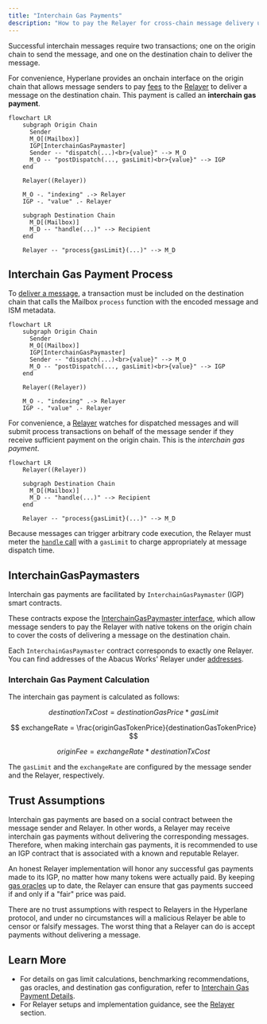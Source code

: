```yaml
---
title: "Interchain Gas Payments"
description: "How to pay the Relayer for cross-chain message delivery using Hyperlane's InterchainGasPaymaster"
---
```


Successful interchain messages require two transactions; one on the origin chain to send the message, and one on the destination chain to deliver the message.

For convenience, Hyperlane provides an onchain interface on the origin chain that allows message senders to pay [fees](#interchain-gas-payment-calculation) to the [Relayer](/docs/protocol/agents/relayer) to deliver a message on the destination chain. This payment is called an **interchain gas payment**.

```mermaid
flowchart LR
    subgraph Origin Chain
      Sender
      M_O[(Mailbox)]
      IGP[InterchainGasPaymaster]
      Sender -- "dispatch(...)<br>{value}" --> M_O
      M_O -- "postDispatch(..., gasLimit)<br>{value}" --> IGP
    end

    Relayer((Relayer))

    M_O -. "indexing" .-> Relayer
    IGP -. "value" .- Relayer

    subgraph Destination Chain
      M_D[(Mailbox)]
      M_D -- "handle(...)" --> Recipient
    end

    Relayer -- "process{gasLimit}(...)" --> M_D
```

## Interchain Gas Payment Process

To [deliver a message](/docs/reference/messaging/send), a transaction must be included on the destination chain that calls the Mailbox `process` function with the encoded message and ISM metadata.

```mermaid
flowchart LR
    subgraph Origin Chain
      Sender
      M_O[(Mailbox)]
      IGP[InterchainGasPaymaster]
      Sender -- "dispatch(...)<br>{value}" --> M_O
      M_O -- "postDispatch(..., gasLimit)<br>{value}" --> IGP
    end

    Relayer((Relayer))

    M_O -. "indexing" .-> Relayer
    IGP -. "value" .- Relayer
```

For convenience, a [Relayer](docs/operate/relayer/run-relayer) watches for dispatched messages and will submit process transactions on behalf of the message sender if they receive sufficient payment on the origin chain. This is the _interchain gas payment_.

```mermaid
flowchart LR
    Relayer((Relayer))

    subgraph Destination Chain
      M_D[(Mailbox)]
      M_D -- "handle(...)" --> Recipient
    end

    Relayer -- "process{gasLimit}(...)" --> M_D
```

Because messages can trigger arbitrary code execution, the Relayer must meter the [`handle` call](/docs/reference/messaging/receive#handle) with a `gasLimit` to charge appropriately at message dispatch time.

## InterchainGasPaymasters

Interchain gas payments are facilitated by `InterchainGasPaymaster` (IGP) smart contracts.

These contracts expose the [InterchainGasPaymaster interface](../reference/hooks/interchain-gas.mdx), which allow message senders to pay the Relayer with native tokens on the origin chain to cover the costs of delivering a message on the destination chain.

Each `InterchainGasPaymaster` contract corresponds to exactly one Relayer. You can find addresses of the Abacus Works' Relayer under [addresses](../reference/contract-addresses.mdx).

### Interchain Gas Payment Calculation

The interchain gas payment is calculated as follows:

$$
destinationTxCost = destinationGasPrice * gasLimit
$$

$$
exchangeRate = \frac{originGasTokenPrice}{destinationGasTokenPrice}
$$

$$
originFee = exchangeRate * destinationTxCost
$$

The `gasLimit` and the `exchangeRate` are configured by the message sender and the Relayer, respectively.

## Trust Assumptions

Interchain gas payments are based on a social contract between the message sender and Relayer. In other words, a Relayer may receive interchain gas payments without delivering the corresponding messages. Therefore, when making interchain gas payments, it is recommended to use an IGP contract that is associated with a known and reputable Relayer.

An honest Relayer implementation will honor any successful gas payments made to its IGP, no matter how many tokens were actually paid. By keeping [gas oracles](../reference/hooks/interchain-gas.mdx) up to date, the Relayer can ensure that gas payments succeed if and only if a "fair" price was paid.

There are no trust assumptions with respect to Relayers in the Hyperlane protocol, and under no circumstances will a malicious Relayer be able to censor or falsify messages. The worst thing that a Relayer can do is accept payments without delivering a message.

## Learn More

- For details on gas limit calculations, benchmarking recommendations, gas oracles, and destination gas configuration, refer to [Interchain Gas Payment Details](/docs/reference/hooks/interchain-gas).
- For Relayer setups and implementation guidance, see the [Relayer](docs/operate/relayer/run-relayer) section.
